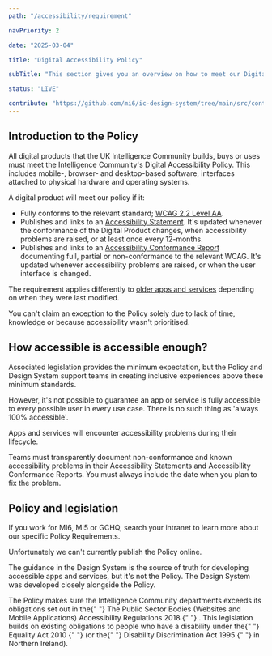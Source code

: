 ```yaml
---
path: "/accessibility/requirement"

navPriority: 2

date: "2025-03-04"

title: "Digital Accessibility Policy"

subTitle: "This section gives you an overview on how to meet our Digital Accessibility Policy."

status: "LIVE"

contribute: "https://github.com/mi6/ic-design-system/tree/main/src/content/structured/accessibility/requirement/index.mdx"
---
```


## Introduction to the Policy

All digital products that the UK Intelligence Community builds, buys or uses must meet the Intelligence Community's Digital Accessibility Policy. This includes mobile-, browser- and desktop-based software, interfaces attached to physical hardware and operating systems.

A digital product will meet our policy if it:

- Fully conforms to the relevant standard; [WCAG 2.2 Level AA](/accessibility/requirement/wcag).
- Publishes and links to an [Accessibility Statement](/accessibility/documenting/accessibility-statements). It's updated whenever the conformance of the Digital Product changes, when accessibility problems are raised, or at least once every 12-months.
- Publishes and links to an [Accessibility Conformance Report](/accessibility/documenting/conformance-report) documenting full, partial or non-conformance to the relevant WCAG. It's updated whenever accessibility problems are raised, or when the user interface is changed.

The requirement applies differently to [older apps and services](/accessibility/requirement/meeting-the-policy) depending on when they were last modified.

You can't claim an exception to the Policy solely due to lack of time, knowledge or because accessibility wasn't prioritised.

## How accessible is accessible enough?

Associated legislation provides the minimum expectation, but the Policy and Design System support teams in creating inclusive experiences above these minimum standards.

However, it's not possible to guarantee an app or service is fully accessible to every possible user in every use case. There is no such thing as 'always 100% accessible'.

Apps and services will encounter accessibility problems during their lifecycle.

Teams must transparently document non-conformance and known accessibility problems in their Accessibility Statements and Accessibility Conformance Reports. You must always include the date when you plan to fix the problem.

## Policy and legislation

If you work for MI6, MI5 or GCHQ, search your intranet to learn more about our specific Policy Requirements.

Unfortunately we can't currently publish the Policy online.

The guidance in the Design System is the source of truth for developing accessible apps and services, but it's not the Policy. The Design System was developed closely alongside the Policy.

<p>
  The Policy makes sure the Intelligence Community departments exceeds its
  obligations set out in the{" "}
  <ic-link
    target="_blank"
    href="https://www.legislation.gov.uk/uksi/2018/852/contents/made"
    rel="noreferer noopener nofollow"
    id="fn-1"
  >
    The Public Sector Bodies (Websites and Mobile Applications) Accessibility
    Regulations 2018
  </ic-link>{" "}
  . This legislation builds on existing obligations to people who have a
  disability under the{" "}
  <ic-link
    target="_blank"
    href="https://www.legislation.gov.uk/ukpga/2010/15/contents"
    rel="noreferer noopener nofollow"
    id="fn-1"
  >
    Equality Act 2010
  </ic-link>{" "}
  (or the{" "}
  <ic-link
    target="_blank"
    href="https://www.legislation.gov.uk/ukpga/1995/50/contents"
    rel="noreferer noopener nofollow"
    id="fn-1"
  >
    Disability Discrimination Act 1995
  </ic-link>{" "}
  in Northern Ireland).
</p>
